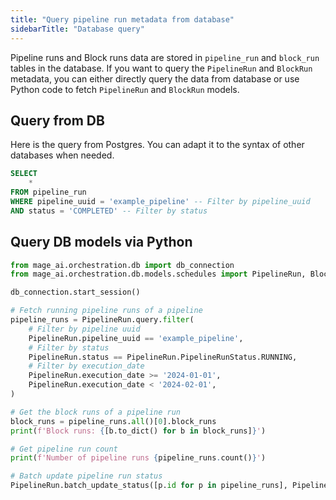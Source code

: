 ```yaml
---
title: "Query pipeline run metadata from database"
sidebarTitle: "Database query"
---
```


Pipeline runs and Block runs data are stored in `pipeline_run` and `block_run` tables in the database.
If you want to query the `PipelineRun` and `BlockRun` metadata, you can either directly query the data
from database or use Python code to fetch `PipelineRun` and `BlockRun` models.

## Query from DB
Here is the query from Postgres. You can adapt it to the syntax of other databases when needed.
```sql
SELECT
    *
FROM pipeline_run
WHERE pipeline_uuid = 'example_pipeline' -- Filter by pipeline_uuid
AND status = 'COMPLETED' -- Filter by status
```

## Query DB models via Python
```python
from mage_ai.orchestration.db import db_connection
from mage_ai.orchestration.db.models.schedules import PipelineRun, BlockRun

db_connection.start_session()

# Fetch running pipeline runs of a pipeline
pipeline_runs = PipelineRun.query.filter(
    # Filter by pipeline uuid
    PipelineRun.pipeline_uuid == 'example_pipeline',
    # Filter by status
    PipelineRun.status == PipelineRun.PipelineRunStatus.RUNNING,
    # Filter by execution_date
    PipelineRun.execution_date >= '2024-01-01',
    PipelineRun.execution_date < '2024-02-01',
)

# Get the block runs of a pipeline run
block_runs = pipeline_runs.all()[0].block_runs
print(f'Block runs: {[b.to_dict() for b in block_runs]}')

# Get pipeline run count
print(f'Number of pipeline runs {pipeline_runs.count()}')

# Batch update pipeline run status
PipelineRun.batch_update_status([p.id for p in pipeline_runs], PipelineRun.PipelineRunStatus.CANCELLED)

```